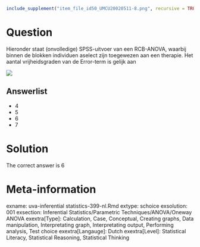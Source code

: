 ```r
include_supplement("item_file_id50_UMCU20020511-8.png", recursive = TRUE)
```
Question
========

Hieronder staat (onvolledige) SPSS-uitvoer van een RCB-ANOVA, waarbij binnen de blokken individuen aselect zijn toegewezen aan een therapie. Het aantal vrijheidsgraden van de Error-term is gelijk aan 

 ![](item_file_id50_UMCU20020511-8.png) 

Answerlist
----------
* 4
* 5
* 6
* 7

Solution
========

The correct answer is  6 

Meta-information
================
exname: uva-inferential statistics-399-nl.Rmd 
extype: schoice 
exsolution: 001 
exsection: Inferential Statistics/Parametric Techniques/ANOVA/Oneway ANOVA
exextra[Type]: Calculation, Case, Conceptual, Creating graphs, Data manipulation, Interpretating graph, Interpretating output, Performing analysis, Test choice 
exextra[Langauge]: Dutch 
exextra[Level]: Statistical Literacy, Statistical Reasoning, Statistical Thinking 

